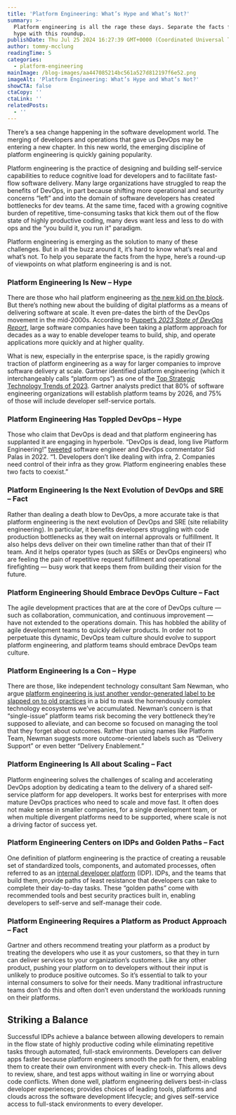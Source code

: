 ```yaml
---
title: 'Platform Engineering: What’s Hype and What’s Not?'
summary: >-
  Platform engineering is all the rage these days. Separate the facts from the
  hype with this roundup.
publishDate: Thu Jul 25 2024 16:27:39 GMT+0000 (Coordinated Universal Time)
author: tommy-mcclung
readingTime: 5
categories:
  - platform-engineering
mainImage: /blog-images/aa447085214bc561a527d812197f6e52.png
imageAlt: 'Platform Engineering: What’s Hype and What’s Not?'
showCTA: false
ctaCopy: ''
ctaLink: ''
relatedPosts:
  - ''
---
```


There’s a sea change happening in the software development world. The merging of developers and operations that gave us DevOps may be entering a new chapter. In this new world, the emerging discipline of platform engineering is quickly gaining popularity.

Platform engineering is the practice of designing and building self-service capabilities to reduce cognitive load for developers and to facilitate fast-flow software delivery. Many large organizations have struggled to reap the benefits of DevOps, in part because shifting more operational and security concerns “left” and into the domain of software developers has created bottlenecks for dev teams. At the same time, faced with a growing cognitive burden of repetitive, time-consuming tasks that kick them out of the flow state of highly productive coding, many devs want less and less to do with ops and the “you build it, you run it” paradigm.

Platform engineering is emerging as the solution to many of these challenges. But in all the buzz around it, it’s hard to know what’s real and what’s not. To help you separate the facts from the hype, here’s a round-up of viewpoints on what platform engineering is and is not.

### Platform Engineering Is New – Hype

There are those who hail platform engineering as [the new kid on the block](https://www.youtube.com/watch?v=wXyNHngEN-s). But there’s nothing new about the building of digital platforms as a means of delivering software at scale. It even pre-dates the birth of the DevOps movement in the mid-2000s. According to [Puppet’s _2023 State of DevOps Report_](https://support.puppet.com/hc/en-us/articles/221368047-The-2023-State-of-DevOps-Report-is-here-), large software companies have been taking a platform approach for decades as a way to enable developer teams to build, ship, and operate applications more quickly and at higher quality.

What is new, especially in the enterprise space, is the rapidly growing traction of platform engineering as a way for larger companies to improve software delivery at scale. Gartner identified platform engineering (which it interchangeably calls “platform ops”) as one of the [Top Strategic Technology Trends of 2023](https://www.gartner.com/en/information-technology/insights/top-technology-trends). Gartner analysts predict that 80% of software engineering organizations will establish platform teams by 2026, and 75% of those will include developer self-service portals.

### Platform Engineering Has Toppled DevOps – Hype

Those who claim that DevOps is dead and that platform engineering has supplanted it are engaging in hyperbole. “DevOps is dead, long live Platform Engineering!” [tweeted](https://twitter.com/sidpalas/status/1551936840453820417) software engineer and DevOps commentator Sid Palas in 2022. “1. Developers don’t like dealing with infra, 2. Companies need control of their infra as they grow. Platform engineering enables these two facts to coexist.”

### Platform Engineering Is the Next Evolution of DevOps and SRE – Fact

Rather than dealing a death blow to DevOps, a more accurate take is that platform engineering is the next evolution of DevOps and SRE (site reliability engineering). In particular, it benefits developers struggling with code production bottlenecks as they wait on internal approvals or fulfillment. It also helps devs deliver on their own timeline rather than that of their IT team. And it helps operator types (such as SREs or DevOps engineers) who are feeling the pain of repetitive request fulfillment and operational firefighting — busy work that keeps them from building their vision for the future.

### Platform Engineering Should Embrace DevOps Culture – Fact

The agile development practices that are at the core of DevOps culture — such as collaboration, communication, and continuous improvement — have not extended to the operations domain. This has hobbled the ability of agile development teams to quickly deliver products. In order not to perpetuate this dynamic, DevOps team culture should evolve to support platform engineering, and platform teams should embrace DevOps team culture.

### Platform Engineering Is a Con – Hype

There are those, like independent technology consultant Sam Newman, who argue [platform engineering is just another vendor-generated label to be slapped on to old practices](https://samnewman.io/blog/2023/02/08/dont-call-it-a-platform/) in a bid to mask the horrendously complex technology ecosystems we’ve accumulated. Newman’s concern is that “single-issue” platform teams risk becoming the very bottleneck they’re supposed to alleviate, and can become so focused on managing the tool that they forget about outcomes. Rather than using names like Platform Team, Newman suggests more outcome-oriented labels such as “Delivery Support” or even better “Delivery Enablement.”

### Platform Engineering Is All about Scaling – Fact

Platform engineering solves the challenges of scaling and accelerating DevOps adoption by dedicating a team to the delivery of a shared self-service platform for app developers. It works best for enterprises with more mature DevOps practices who need to scale and move fast. It often does not make sense in smaller companies, for a single development team, or when multiple divergent platforms need to be supported, where scale is not a driving factor of success yet.

### Platform Engineering Centers on IDPs and Golden Paths – Fact

One definition of platform engineering is the practice of creating a reusable set of standardized tools, components, and automated processes, often referred to as an [internal developer platform](https://internaldeveloperplatform.org/what-is-an-internal-developer-platform/) (IDP). IDPs, and the teams that build them, provide paths of least resistance that developers can take to complete their day-to-day tasks. These “golden paths” come with recommended tools and best security practices built in, enabling developers to self-serve and self-manage their code.

### Platform Engineering Requires a Platform as Product Approach – Fact

Gartner and others recommend treating your platform as a product by treating the developers who use it as your customers, so that they in turn can deliver services to your organization’s customers. Like any other product, pushing your platform on to developers without their input is unlikely to produce positive outcomes. So it’s essential to talk to your internal consumers to solve for their needs. Many traditional infrastructure teams don’t do this and often don’t even understand the workloads running on their platforms.

## Striking a Balance

Successful IDPs achieve a balance between allowing developers to remain in the flow state of highly productive coding while eliminating repetitive tasks through automated, full-stack environments. Developers can deliver apps faster because platform engineers smooth the path for them, enabling them to create their own environment with every check-in. This allows devs to review, share, and test apps without waiting in line or worrying about code conflicts. When done well, platform engineering delivers best-in-class developer experiences; provides choices of leading tools, platforms and clouds across the software development lifecycle; and gives self-service access to full-stack environments to every developer.